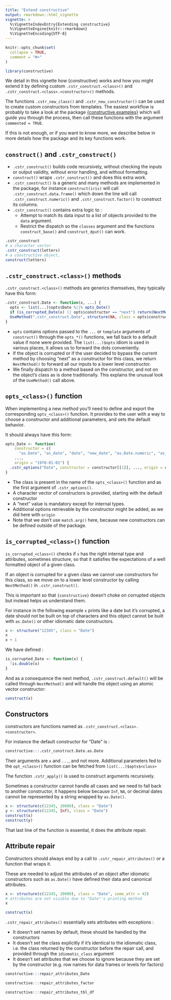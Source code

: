 ```yaml
---
title: "Extend constructive"
output: rmarkdown::html_vignette
vignette: >
  %\VignetteIndexEntry{Extending constructive}
  %\VignetteEngine{knitr::rmarkdown}
  %\VignetteEncoding{UTF-8}
---
```


```r
knitr::opts_chunk$set(
  collapse = TRUE,
  comment = "#>"
)
```

```r
library(constructive)
```

We detail in this vignette how {constructive} works and how
you might extend it by defining custom  `.cstr_construct.<class>()` and 
`.cstr_construct.<class>.<constructor>()` methods.

The functions `.cstr_new_class()` and `.cstr_new_constructor()` can be used to
create custom constructors from templates. The easiest workflow is probably
to take a look at the 
package [{constructive.examples}](https://github.com/cynkra/constructive.example/) which will guide you through the process, then call these functions with the argument `commented = TRUE`.

If this is not enough, or if you want to know more, we describe below in 
more details how the package and its key functions work.

## `construct()` and `.cstr_construct()`

* `.cstr_construct()` builds code recursively, without checking the inputs or output 
  validity, without error handling, and without formatting.
* `construct()` wraps `.cstr_construct()` and does this extra work.
* `.cstr_construct()` is a generic and many methods are implemented in the package, for
  instance `construct(iris)` will call `.cstr_construct.data.frame()` which down the line
  will call `.cstr_construct.numeric()` and `.cstr_construct.factor()` to construct its columns.
* `.cstr_construct()` contains extra logic to :
  * Attempt to match its data input to a list of objects provided to the `data` argument.
  * Restrict the dispatch so the `classes` argument and the functions `construct_base()` and
    `construct_dput()` can work.
  
```r
.cstr_construct
# a character vector
.cstr_construct(letters)
# a constructive object, 
construct(letters)
```

## `.cstr_construct.<class>()` methods

`.cstr_construct.<class>()` methods are generics themselves, they typically have this form:

```r
.cstr_construct.Date <- function(x, ...) {
  opts <- list(...)$opts$Date %||% opts_Date()
  if (is_corrupted_Date(x) || opts$constructor == "next") return(NextMethod())
  UseMethod(".cstr_construct.Date", structure(NA, class = opts$constructor))
}
```

* `opts` contains options passed to the `...` or `template` arguments of 
  `construct()` through the `opts_*()` functions, we fall back to a default value if none were provided.
  The `list(...)$opts` idiom is used in various places, it allows us to forward
  the dots conveniently. 
* If the object is corrupted or if the user decided to bypass the current method by
  choosing "next" as a constructor for this class, we return `NextMethod()` to
  forward all our inputs to a lower level constructor.
* We finally dispatch to a method based on the constructor, and not on the object's
  class as is done traditionally. This explains the unusual look of the `UseMethod()`
  call above.
  
## `opts_<class>()` function

When implementing a new method you'll need to define and export the corresponding
`opts_<class>()` function. It provides to the user with a way to choose a constructor and 
additional parameters, and sets the default behavior.

It should always have this form:

```r
opts_Date <- function(
    constructor = c(
      "as.Date", "as_date", "date", "new_date", "as.Date.numeric", "as_date.numeric", "next", "double"), 
    ..., 
    origin = "1970-01-01") {
  .cstr_options("Date", constructor = constructor[[1]], ..., origin = origin)
}
```

* The class is present in the name of the `opts_<class>()` function and as the first
  argument of `.cstr_options()`.
* A character vector of constructors is provided, starting with the default constructor
* A "next" value is mandatory except for internal types.
* Additional options retrievable by the constructor might be added, as we did here with
  `origin`
* Note that we don't use `match.arg()` here, because new constructors can be defined
  outside of the package.

## `is_corrupted_<class>()` function

`is_corrupted_<class>()` checks if `x` has the right internal type and attributes,
sometimes structure, so that it satisfies the expectations of a well formatted object
of a given class.

If an object is corrupted for a given class we cannot use constructors for this
class, so we move on to a lower level constructor by calling `NextMethod()` in
`.cstr_construct()`.

This is important so that `{constructive}` doesn't choke on corrupted objects but
instead helps us understand them.

For instance in the following example `x` prints like a date but it's corrupted,
a date should not be built on top of characters and this object cannot be built
with `as.Date()` or other idiomatic date constructors.

```r
x <- structure("12345", class = "Date")
x
x + 1
```

We have defined : 

```r
is_corrupted_Date <- function(x) {
  !is.double(x)
}
```

And as a consequence the next method, `.cstr_construct.default()` will be called
through `NextMethod()` and will handle the object using an atomic vector constructor:

```r
construct(x)
```

## Constructors

constructors are functions named as `.cstr_construct.<class>.<constructor>`.

For instance the default constructor for "Date" is :

```r
constructive:::.cstr_construct.Date.as.Date
```

Their arguments are `x` and `...`, and not more. Additional parameters fed
to the `opt_<class>()` function can be fetched from `list(...)$opts$<class>`

The function `.cstr_apply()` is used to construct arguments recursively.

Sometimes a constructor cannot handle all cases and we need to fall back to
another constructor, it happens below because `Inf`, `NA`, or decimal dates
cannot be represented by a string wrapped by `as.Date()`.

```r
x <- structure(c(12345, 20000), class = "Date")
y <- structure(c(12345, Inf), class = "Date")
construct(x)
construct(y)
```

That last line of the function is essential, it does the attribute repair.

## Attribute repair

Constructors should always end by a call to `.cstr_repair_attributes()` or a function
that wraps it.

These are needed to adjust the attributes of an object after idiomatic constructors such as `as.Date()` have defined their data and canonical attributes.

```r
x <- structure(c(12345, 20000), class = "Date", some_attr = 42)
# attributes are not visible due to "Date"'s printing method
x

construct(x)
```

`.cstr_repair_attributes()` essentially sets attributes with exceptions :

* It doesn't set names by default, these should be handled by the constructors
* It doesn't set the class explicitly if it's identical to the idiomatic class, i.e. the
  class returned by the constructor before the repair call, and provided through the
  `idiomatic_class` argument
* It doesn't set attributes that we choose to ignore because they are set by the
  constructor (e.g. row names for data frames or levels for factors)

```r
constructive:::repair_attributes_Date

constructive:::repair_attributes_factor

constructive:::repair_attributes_tbl_df
```

